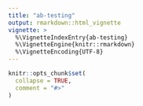 ```yaml
---
title: "ab-testing"
output: rmarkdown::html_vignette
vignette: >
  %\VignetteIndexEntry{ab-testing}
  %\VignetteEngine{knitr::rmarkdown}
  %\VignetteEncoding{UTF-8}
---
```


```r
knitr::opts_chunk$set(
  collapse = TRUE,
  comment = "#>"
)
```

```r

```
